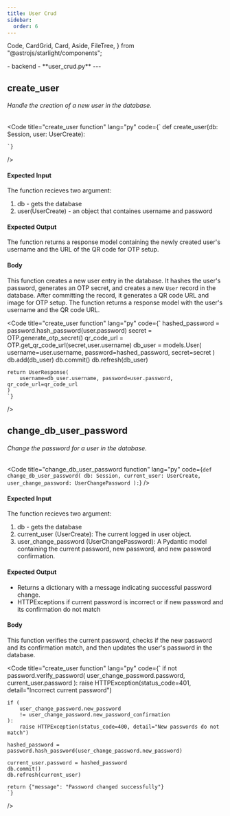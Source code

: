 ```yaml
---
title: User Crud
sidebar:
  order: 6
---
```


  Code,
  CardGrid,
  Card,
  Aside,
  FileTree,
  } from "@astrojs/starlight/components";

  <FileTree>
- backend
  - **user_crud.py**
</FileTree>
---

## create_user
###### Handle the creation of a new user in the database.

<Code
  title="create_user function"
  lang="py"
  code={`
  def create_user(db: Session, user: UserCreate):
   
    `}
/>

#### Expected Input
  
  The function recieves two argument: 
  1. db - gets the database
  2. user(UserCreate) - an object that containes username and password

#### Expected Output

  The function returns a response model containing the newly created user's username and the URL of the QR code for OTP setup.

#### Body
This function creates a new user entry in the database. It hashes the user's password, generates an OTP secret, and creates
    a new `User` record in the database. After committing the record, it generates a QR code URL and image for OTP setup. The function
    returns a response model with the user's username and the QR code URL.

<Code
  title="create_user function"
  lang="py"
  code={`
    hashed_password = password.hash_password(user.password)
    secret = OTP.generate_otp_secret()
    qr_code_url = OTP.get_qr_code_url(secret,user.username)
    db_user = models.User(
        username=user.username, password=hashed_password, secret=secret
    )
    db.add(db_user)
    db.commit()
    db.refresh(db_user)

    return UserResponse(
        username=db_user.username, password=user.password, qr_code_url=qr_code_url
    )
    `}
/>


## change_db_user_password
###### Change the password for a user in the database.

<Code
  title="change_db_user_password function"
  lang="py"
  code={`
 def change_db_user_password(
    db: Session, current_user: UserCreate, user_change_password: UserChangePassword
):
    `}
/>

#### Expected Input
  
  The function recieves two argument: 
  1. db - gets the database
  2. current_user (UserCreate): The current logged in user object.
  3.  user_change_password (UserChangePassword): A Pydantic model containing the current password,
                                                   new password, and new password confirmation.

#### Expected Output
- Returns a dictionary with a message indicating successful password change.
- HTTPExceptions if current password is incorrect or if new password and its confirmation do not match



#### Body
  This function verifies the current password, checks if the new password and its confirmation match,
    and then updates the user's password in the database.

<Code
  title="create_user function"
  lang="py"
  code={`
    if not password.verify_password(
        user_change_password.password, current_user.password
    ):
        raise HTTPException(status_code=401, detail="Incorrect current password")

    if (
        user_change_password.new_password
        != user_change_password.new_password_confirmation
    ):
        raise HTTPException(status_code=400, detail="New passwords do not match")

    hashed_password = password.hash_password(user_change_password.new_password)

    current_user.password = hashed_password
    db.commit()
    db.refresh(current_user)

    return {"message": "Password changed successfully"}
    `}
/>